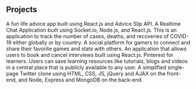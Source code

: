 ## Projects

<ProjectCard title="AdviceByte" link="https://github.com/QuintonEL/AdviceByte" bg="linear-gradient(to right, #614385 0%, #516395 100%)">
A fun life advice app built using React.js and Advice Slip API.
</ProjectCard>

<ProjectCard title="MiniChat" link="https://github.com/QuintonEL/MiniChat-Client" bg="linear-gradient(to right, #56ab2f 0%, #a8e063 100%)">
A Realtime Chat Application built using Socket.io, Node.js, and React.js.
</ProjectCard>

<ProjectCard title="COVID-19 Tracker" link="https://github.com/QuintonEL/COVID-19-Tracker" bg="linear-gradient(to right, #de6262 0%, #ffb88c 100%)">
This is an application to track the number of cases, deaths, and recoveries of COVID-19 either globally or by country.
</ProjectCard>

<ProjectCard title="Gametrax" link="https://github.com/kabica/FINAL" bg="linear-gradient(to right, #ffafbd 0%, #ffc3a0 100%)">
A social platform for gamers to connect and share their favorite games and stats with others.
</ProjectCard>

<ProjectCard title="Scheduler" link="https://github.com/QuintonEL/scheduler" bg="linear-gradient(to right, #2193b0 0%, #6dd5ed 100%)">
An application that allows users to book and cancel interviews built using React.js.
</ProjectCard>

<ProjectCard title="Taktivity" link="https://github.com/QuintonEL/Resource-Wall" bg="linear-gradient(to right, #cc2b5e 0%, #753a88 100%)">
Pinterest for learners. Users can save learning resources like tutorials, blogs and videos in a central place that is publicly available to any user.
</ProjectCard>

<ProjectCard title="Tweeter" link="https://github.com/QuintonEL/tweeter" bg="linear-gradient(to right, #42275a 0%, #734b6d 100%)">
A simplified single-page Twitter clone using HTML, CSS, JS, jQuery and AJAX on the front-end, and Node, Express and MongoDB on the back-end.
</ProjectCard>